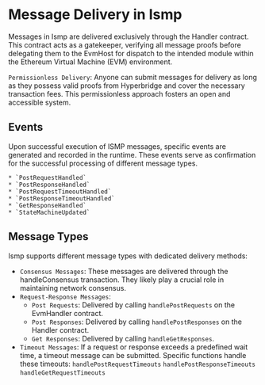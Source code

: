 # Message Delivery in Ismp
Messages in Ismp are delivered exclusively through the Handler contract. This contract acts as a gatekeeper, verifying all message proofs before delegating them to the EvmHost for dispatch to the intended module within the Ethereum Virtual Machine (EVM) environment.

`Permissionless Delivery`: Anyone can submit messages for delivery as long as they possess valid proofs from Hyperbridge and cover the necessary transaction fees. This permissionless approach fosters an open and accessible system.

## Events 

Upon successful execution of ISMP messages, specific events are generated and recorded in the runtime. These events serve as confirmation for the successful processing of different message types.  

    * `PostRequestHandled`
    * `PostResponseHandled`
    * `PostRequestTimeoutHandled`
    * `PostResponseTimeoutHandled`
    * `GetResponseHandled`
    * `StateMachineUpdated`

## Message Types
Ismp supports different message types with dedicated delivery methods:

* `Consensus Messages`: These messages are delivered through the handleConsensus transaction. They likely play a crucial role in maintaining network consensus.  
* `Request-Response Messages`:
    * `Post Requests`: Delivered by calling `handlePostRequests` on the EvmHandler contract.
    * `Post Responses`: Delivered by calling `handlePostResponses` on the Handler contract.
    * `Get Responses`: Delivered by calling `handleGetResponses`.
* `Timeout Messages`: If a request or response exceeds a predefined wait time, a timeout message can be submitted. Specific functions handle these timeouts:
    `handlePostRequestTimeouts`
    `handlePostResponseTimeouts`
    `handleGetRequestTimeouts`